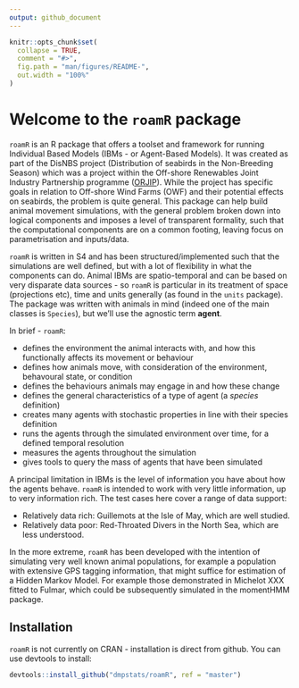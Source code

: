 ```yaml
---
output: github_document
---
```


<!-- README.md is generated from README.Rmd. Please edit that file -->

```r
knitr::opts_chunk$set(
  collapse = TRUE,
  comment = "#>",
  fig.path = "man/figures/README-",
  out.width = "100%"
)
```

# Welcome to the `roamR` package

<!-- badges: start -->
<!-- badges: end -->

`roamR` is an R package that offers a toolset and framework for running Individual Based Models (IBMs - or Agent-Based Models). It was created as part of the DisNBS project (Distribution of seabirds in the Non-Breeding Season) which was a project within the Off-shore Renewables Joint Industry Partnership programme ([ORJIP](http://www.orjip.org.uk/)). While the project has specific goals in relation to Off-shore Wind Farms (OWF) and their potential effects on seabirds, the problem is quite general. This package can help build animal movement simulations, with the general problem broken down into logical components and imposes a level of transparent formality, such that the computational components are on a common footing, leaving focus on parametrisation and inputs/data.

`roamR` is written in S4 and has been structured/implemented such that the simulations are well defined, but with a lot of flexibility in what the components can do. Animal IBMs are spatio-temporal and can be based on very disparate data sources - so `roamR` is particular in its treatment of space (projections etc), time and units generally (as found in the `units` package). The package was written with animals in mind (indeed one of the main classes is `Species`), but we'll use the agnostic term __agent__.

In brief - `roamR`:

- defines the environment the animal interacts with, and how this functionally affects its movement or behaviour
- defines how animals move, with consideration of the environment, behavoural state, or condition
- defines the behaviours animals may engage in and how these change
- defines the general characteristics of a type of agent (a _species_ definition)
- creates many agents with stochastic properties in line with their species definition
- runs the agents through the simulated environment over time, for a defined temporal resolution
- measures the agents throughout the simulation
- gives tools to query the mass of agents that have been simulated

A principal limitation in IBMs is the level of information you have about how the agents behave. `roamR` is intended to work with very little information, up to very information rich. The test cases here cover a range of data support:

- Relatively data rich: Guillemots at the Isle of May, which are well studied.
- Relatively data poor: Red-Throated Divers in the North Sea, which are less understood.

In the more extreme, `roamR` has been developed with the intention of simulating very well known animal populations, for example a population with extensive GPS tagging information, that might suffice for estimation of a Hidden Markov Model. For example those demonstrated in Michelot XXX fitted to Fulmar, which could be subsequently simulated in the momentHMM package.  



## Installation

`roamR` is not currently on CRAN - installation is direct from github. You can use devtools to install:

```r

devtools::install_github("dmpstats/roamR", ref = "master")
```


